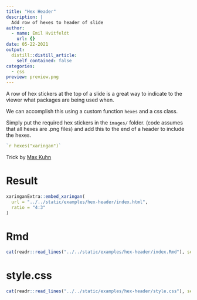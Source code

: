 ```yaml
---
title: "Hex Header"
description: |
  Add row of hexes to header of slide
author:
  - name: Emil Hvitfeldt
    url: {}
date: 05-22-2021
output:
  distill::distill_article:
    self_contained: false
categories:
  - css
preview: preview.png
---
```


A row of hex stickers at the top of a slide is a great way to indicate to the viewer what packages are being used when.

We can accomplish this using a custom function `hexes` and a css class.

Simply put the required hex stickers in the `images/` folder. (code assumes that all hexes are .png files) and add this to the end of a header to include the hexes.

```r
`r hexes("xaringan")`
```

Trick by [Max Kuhn](https://twitter.com/topepos)

# Result

```r
xaringanExtra::embed_xaringan(
  url = "../../static/examples/hex-header/index.html", 
  ratio = "4:3"
)
```

# Rmd

```r
cat(readr::read_lines("../../static/examples/hex-header/index.Rmd"), sep = "\n")
```

# style.css

```r
cat(readr::read_lines("../../static/examples/hex-header/style.css"), sep = "\n")
```

